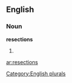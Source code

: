 ==English==

===Noun===
'''resections'''

# {{plural of|[[resection]]}}

[[Category:English plurals]]

[[ar:resections]]